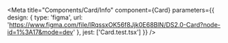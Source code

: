
<Meta
  title="Components/Card/Info"
  component={Card}
  parameters={{
    design: {
      type: 'figma',
      url: 'https://www.figma.com/file/lRqssxOK56f8Jjk0E68BlN/DS2.0-Card?node-id=1%3A17&mode=dev'
    },
    jest: ['Card.test.tsx']
  }}
/>

<Unstyled>
  <Stories />
</Unstyled>
